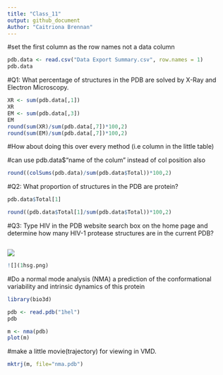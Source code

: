 ```yaml
---
title: "Class_11"
output: github_document
Author: "Caitriona Brennan"
---
```


\#set the first column as the row names not a data column

```r
pdb.data <- read.csv("Data Export Summary.csv", row.names = 1)
pdb.data
```

\#Q1: What percentage of structures in the PDB are solved by X-Ray and Electron Microscopy.

```r
XR <- sum(pdb.data[,1])
XR
EM <- sum(pdb.data[,3])
EM
round(sum(XR)/sum(pdb.data[,7])*100,2)
round(sum(EM)/sum(pdb.data[,7])*100,2)
```

\#How about doing this over every method (i.e column in the little table)

\#can use pdb.data\$"name of the colum" instead of col position also

```r
round((colSums(pdb.data)/sum(pdb.data$Total))*100,2)
```

\#Q2: What proportion of structures in the PDB are protein?

```r
pdb.data$Total[1]
```

```r
round((pdb.data$Total[1]/sum(pdb.data$Total))*100,2)
```

\#Q3: Type HIV in the PDB website search box on the home page and determine how many HIV-1 protease structures are in the current PDB?

```r

```

![](1hsg.png)

```r
![](1hsg.png)
```




#Do a normal mode analysis (NMA) a prediction of the conformational variability and intrinsic dynamics of this protein

```r
library(bio3d)

pdb <- read.pdb("1hel")
pdb
```

```r
m <- nma(pdb)
plot(m)
```

#make a little movie(trajectory) for viewing in VMD.

```r
mktrj(m, file="nma.pdb")
```





